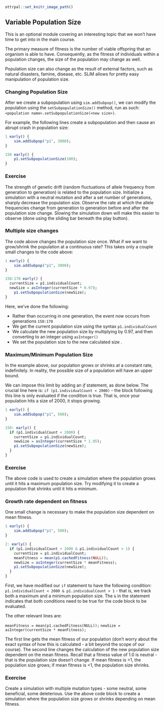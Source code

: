 ```r
ottrpal::set_knitr_image_path()
``` 

## Variable Population Size

This is an optional module covering an interesting topic that we won't have time to get into in the main course. 

The primary measure of fitness is the number of viable offspring that an organism is able to have. Consequently, as the fitness of individuals within a population changes, the size of the population may change as well. 

Population size can also change as the result of external factors, such as natural disasters, famine, disease, etc. SLiM allows for pretty easy manipulation of population size. 

### Changing Population Size 

After we create a subpopulation using `sim.addSubpop()`, we can modify the population using the `setSubpopulationSize()` method, run as such: `<population name>.setSubpopulationSize(<new size>)`.

For example, the following lines create a subpopulation and then cause an abrupt crash in population size: 

```r
1 early() {
    sim.addSubpop("p1", 3000);
}

150 early() {
	p1.setSubpopulationSize(100);
}
```

### **Exercise** 

The strength of genetic drift (random fluctuations of allele frequency from generation to generation) is related to the population size. Initialize a simulation with a neutral mutation and after a set number of generations, sharply decrease the population size. Observe the rate at which the allele frequencies change from generation to generation before and after the population size change. Slowing the simulation down will make this easier to observe (done using the sliding bar beneath the play button). 

### Multiple size changes 

The code above changes the population size once. What if we want to grow/shrink the population at a continuous rate? This takes only a couple small changes to the code above: 

```r
1 early() {
    sim.addSubpop("p1", 3000);
}

150:170 early() {
  currentSize = p1.individualCount;
  newSize = asInteger(currentSize * 0.97);
	p1.setSubpopulationSize(newSize);
}
```


Here, we've done the following: 

* Rather than occurring in one generation, the event now occurs from generations `150:170`
* We get the current population size using the syntax `p1.individualCount`
* We calculate the new population size by multiplying by 0.97, and then converting to an integer using `asInteger()`
* We set the population size to the new calculated size . 

### Maximum/Minimum Population Size 

In the example above, our population grows or shrinks at a constant rate, indefinitely. In reality, the possible size of a population will have an upper bound. 

We can impose this limit by adding an *if* statement, as done below. The crucial line here is: `if (p1.individualCount < 2000)` - the block following this line is only evaluated if the condition is true. That is, once your population hits a size of 2000, it stops growing. 

```r
1 early() {
    sim.addSubpop("p1", 500);
}

150: early() {
  if (p1.individualCount < 2000) {
    currentSize = p1.individualCount;
    newSize = asInteger(currentSize * 1.05);
    p1.setSubpopulationSize(newSize);
  }
}
```

### **Exercise**

The above code is used to create a simulation where the population grows until it hits a maximum population size. Try modifying it to create a population that shrinks until it hits a minimum. 

### Growth rate dependent on fitness 

One small change is necessary to make the population size dependent on mean fitness. 

```r
1 early() {
    sim.addSubpop("p1", 500);
}

2: early() {
  if (p1.individualCount < 2000 & p1.individualCount > 1) {
    currentSize = p1.individualCount;
    meanFitness = mean(p1.cachedFitness(NULL));
    newSize = asInteger(currentSize * meanFitness); 
    p1.setSubpopulationSize(newSize);
  }
}
```

First, we have modified our `if` statement to have the following condition: `p1.individualCount < 2000 & p1.individualCount > 1` - that is, we track both a maximum and a minimum population size. The `&` in the statement indicates that both conditions need to be true for the code block to be evaluated.

The other relevant lines are: 

`meanFitness = mean(p1.cachedFitness(NULL));`
`newSize = asInteger(currentSize * meanFitness); `

The first line gets the mean fitness of our population (don't worry about the exact syntax of how this is calculated - a bit beyond the scope of our course). The second line changes the calculation of the new population size dependent on the mean fitness. Recall that a fitness value of 1.0 is neutral - that is the population size doesn't change. If mean fitness is >1, the population size grows; if mean fitness is <1, the population size shrinks.

### **Exercise**

Create a simulation with multiple mutation types - some neutral, some beneficial, some deleterious. Use the above code block to create a simulation where the population size grows or shrinks depending on mean fitness. 






































